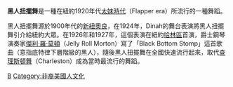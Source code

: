'''黑人扭擺舞'''是一種在紐約1920年代[[太妹時代|太妹時代]]（Flapper era）所流行的一種舞蹈。

黑人扭擺舞源於1900年代的[[新紐奧良|新紐奧良]]，在1924年，Dinah的舞台表演將黑人扭擺舞引介給紐約大眾。在1926年和1927年，這個表演在紐約[[哈林區|哈林區]]首演，爵士鋼琴演奏家[[傑利·羅·莫頓|傑利·羅·莫頓]]（Jelly Roll Morton）寫了「Black Bottom Stomp」這首歌曲（意指底特律下層階級的黑人），隨後黑人扭擺舞在全國快速流行起來，取代[[查理斯頓舞|查理斯頓舞]]（Charleston）成為當時最流行的舞蹈。

{{Dance-stub}}

[[Category:美国舞蹈|B]]
[[Category:非裔美國人文化|Category:非裔美國人文化]]